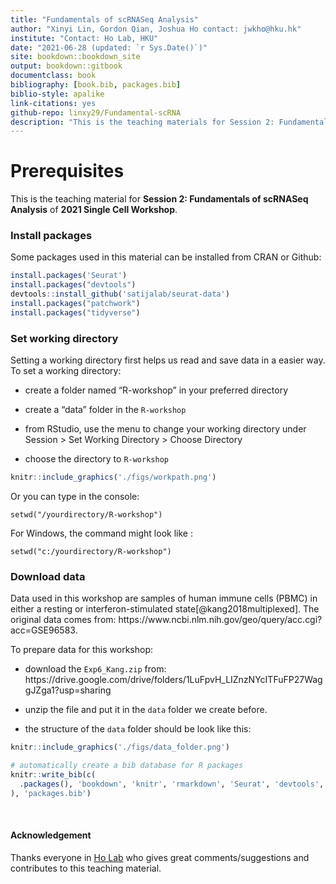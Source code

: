 ```yaml
--- 
title: "Fundamentals of scRNASeq Analysis"
author: "Xinyi Lin, Gordon Qian, Joshua Ho contact: jwkho@hku.hk"
institute: "Contact: Ho Lab, HKU"
date: "2021-06-28 (updated: `r Sys.Date()`)"
site: bookdown::bookdown_site
output: bookdown::gitbook
documentclass: book
bibliography: [book.bib, packages.bib]
biblio-style: apalike
link-citations: yes
github-repo: linxy29/Fundamental-scRNA
description: "This is the teaching materials for Session 2: Fundamentals of scRNASeq Analysis of 2021 Single Cell Workshop"
---
```


# Prerequisites {-}

This is the teaching material for **Session 2: Fundamentals of scRNASeq Analysis** of **2021 Single Cell Workshop**.

### Install packages {-}

Some packages used in this material can be installed from CRAN or Github:

```r
install.packages('Seurat')
install.packages("devtools")
devtools::install_github('satijalab/seurat-data')
install.packages("patchwork")
install.packages("tidyverse")
```

### Set working directory {-}

Setting a working directory first helps us read and save data in a easier way. To set a working directory:

* create a folder named “R-workshop” in your preferred directory

* create a “data” folder in the `R-workshop`

* from RStudio, use the menu to change your working directory under Session > Set Working Directory > Choose Directory

* choose the directory to `R-workshop`

```r
knitr::include_graphics('./figs/workpath.png')
```

Or you can type in the console:
```
setwd("/yourdirectory/R-workshop")
```
For Windows, the command might look like :
```
setwd("c:/yourdirectory/R-workshop")
```

### Download data {-}

Data used in this workshop are samples of human immune cells (PBMC) in either a resting or interferon-stimulated state[@kang2018multiplexed]. The original data comes from: https://www.ncbi.nlm.nih.gov/geo/query/acc.cgi?acc=GSE96583.

To prepare data for this workshop:

* download the `Exp6_Kang.zip` from: https://drive.google.com/drive/folders/1LuFpvH_LIZnzNYcITFuFP27WaggJZga1?usp=sharing 

* unzip the file and put it in the `data` folder we create before.

* the structure of the `data` folder should be look like this:

```r
knitr::include_graphics('./figs/data_folder.png')
```

```r
# automatically create a bib database for R packages
knitr::write_bib(c(
  .packages(), 'bookdown', 'knitr', 'rmarkdown', 'Seurat', 'devtools', 'patchwork', 'tidyverse'
), 'packages.bib')
```

<br/>

#### Acknowledgement {-}

Thanks everyone in [Ho Lab](https://holab-hku.github.io/) who gives great comments/suggestions and contributes to this teaching material.
